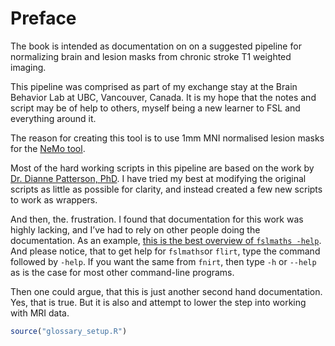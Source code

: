 # Preface {.unnumbered}

The book is intended as documentation on on a suggested pipeline for normalizing brain and lesion masks from chronic stroke T1 weighted imaging.

This pipeline was comprised as part of my exchange stay at the Brain Behavior Lab at UBC, Vancouver, Canada. It is my hope that the notes and script may be of help to others, myself being a new learner to FSL and everything around it.

The reason for creating this tool is to use 1mm MNI normalised lesion masks for the [NeMo tool](https://kuceyeski-wcm-web.s3.us-east-1.amazonaws.com/upload.html).

Most of the hard working scripts in this pipeline are based on the work by [Dr. Dianne Patterson, PhD](https://neuroimaging-core-docs.readthedocs.io/en/latest/index.html). I have tried my best at modifying the original scripts as little as possible for clarity, and instead created a few new scripts to work as wrappers.

And then, the. frustration. I found that documentation for this work was highly lacking, and I've had to rely on other people doing the documentation. As an example, [this is the best overview of `fslmaths -help`](https://mandymejia.com/fsl-maths-commands/). And please notice, that to get help for `fslmaths`or `flirt`, type the command followed by ` -help`. If you want the same from `fnirt`, then type `-h` or `--help` as is the case for most other command-line programs.

Then one could argue, that this is just another second hand documentation. Yes, that is true. But it is also and attempt to lower the step into working with MRI data.


```r
source("glossary_setup.R")
```

